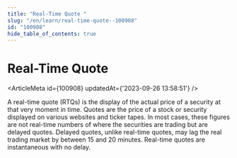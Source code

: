 ```yaml
---
title: "Real-Time Quote "
slug: "/en/learn/real-time-quote--100908"
id: "100908"
hide_table_of_contents: true
---
```



# Real-Time Quote 

<ArticleMeta id={100908} updatedAt={'2023-09-26 13:58:51'} />
<div className='border-solid border-b border-t-0 my-4 border-[var(--ifm-color-gray-300)]' />

A real-time quote (RTQs) is the display of the actual price of a security at that very moment in time. Quotes are the price of a stock or security displayed on various websites and ticker tapes. In most cases, these figures are not real-time numbers of where the securities are trading but are delayed quotes. Delayed quotes, unlike real-time quotes, may lag the real trading market by between 15 and 20 minutes. Real-time quotes are instantaneous with no delay.
